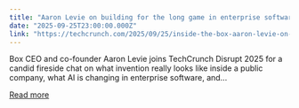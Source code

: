 ```yaml
---
title: "Aaron Levie on building for the long game in enterprise software at TechCrunch Disrupt 2025"
date: "2025-09-25T23:00:00.000Z"
link: "https://techcrunch.com/2025/09/25/inside-the-box-aaron-levie-on-reinvention-at-techcrunch-disrupt-2025/"
---
```


Box CEO and co-founder Aaron Levie joins TechCrunch Disrupt 2025 for a candid fireside chat on what invention really looks like inside a public company, what AI is changing in enterprise software, and...

[Read more](https://techcrunch.com/2025/09/25/inside-the-box-aaron-levie-on-reinvention-at-techcrunch-disrupt-2025/)

